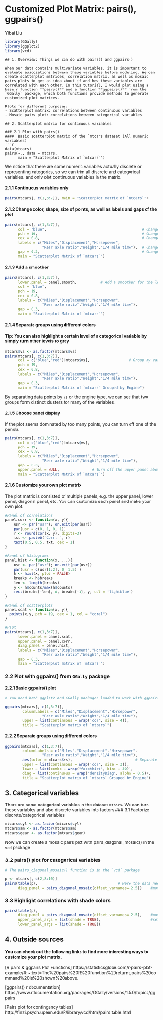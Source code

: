 # Customized Plot Matrix: pairs(), ggpairs()

Yibai Liu

``` r
library(GGally)
library(ggplot2)
library(vcd)
```

```
## 1. Overview: Things we can do with pairs() and ggpairs()

When our data contains multivariate variables, it is important to evaluate associations between these variables before modeling. We can create scatterplot matrices, correlation matrix, as well as mosaic pairs plots to get an idea about if and how these variables are correlated with each other. In this tutorial, I would plot using a base r function **pairs()** and a function **ggpairs()** from the `GGally` package, which both functions provide methods to generate customized plot matrices.  

Plots for different purposes:
- Scatterplot matrix: correlations between continuous variables
- Mosaic pairs plot: correlations between categorical variables

## 2. Scatterplot matrix for continuous variables

### 2.1 Plot with pairs()
####  Basic scatterplot matrix of the `mtcars dataset (All numeric variables)
```r
data(mtcars)
pairs(~., data = mtcars,
      main = "Scatterplot Matrix of `mtcars`")
```

We notice that there are some numeric variables actually discrete or representing categories, so we can trim all discrete and categorical variables, and only plot continuous variables in the matrix.

#### 2.1.1 Continuous variables only
```r
pairs(mtcars[, c(1,3:7)], main = "Scatterplot Matrix of `mtcars`")
```

#### 2.1.2 Change color, shape, size of points, as well as labels and gaps of the plot
```r
pairs(mtcars[, c(1,3:7)],
      col = "blue",                                            # Change color
      pch = 19,                                                # Change shape of points
      cex = 0.8,                                               # Change size of points
      labels = c("Miles","Displacement","Horsepower",
                 "Rear axle ratio","Weight","1/4 mile time"),  # Change labels  
      gap = 0.3,                                               # Change gaps in between
      main = "Scatterplot Matrix of `mtcars`")
```

#### 2.1.3 Add a smoother
```r
pairs(mtcars[, c(1,3:7)],
      lower.panel = panel.smooth,           # Add a smoother for the lower panel
      col = "blue",
      pch = 19,                                                
      cex = 0.8,                                               
      labels = c("Miles","Displacement","Horsepower",
                 "Rear axle ratio","Weight","1/4 mile time"),  
      gap = 0.3,                                               
      main = "Scatterplot Matrix of `mtcars`")
```

#### 2.1.4 Separate groups using different colors
#### Tip: You can also highlight a certain level of a categorical variable by simply turn other levels to grey
```r
mtcars$vs <- as.factor(mtcars$vs)
pairs(mtcars[, c(1,3:7)],
      col = c("blue","red")[mtcars$vs],                  # Group by variable `vs`
      pch = 19,                                                
      cex = 0.8,                                               
      labels = c("Miles","Displacement","Horsepower",
                 "Rear axle ratio","Weight","1/4 mile time"),  
      gap = 0.3,                                               
      main = "Scatterplot Matrix of `mtcars` Grouped by Engine")

```

By separating data points by `vs` or the engine type, we can see that two groups form distinct clusters for many of the variables. 

#### 2.1.5 Choose panel display
If the plot seems dominated by too many points, you can turn off one of the panels.

```r
pairs(mtcars[, c(1,3:7)],
      col = c("blue","red")[mtcars$vs],                  
      pch = 19,                                                
      cex = 0.8,                                               
      labels = c("Miles","Displacement","Horsepower",
                 "Rear axle ratio","Weight","1/4 mile time"),  
      gap = 0.3,
      upper.panel = NULL,               # Turn off the upper panel above the diagonal
      main = "Scatterplot Matrix of `mtcars`")
```

#### 2.1.6 Customize your own plot matrix
The plot matrix is consisted of multiple panels, e.g. the upper panel, lower panel, diagonal panel, etc.
You can customize each panel and make your own plot.
```r
#Panel of correlations
panel.corr <- function(x, y){
    usr <- par("usr"); on.exit(par(usr))
    par(usr = c(0, 1, 0, 1))
    r <- round(cor(x, y), digits=3)
    txt <- paste0("Corr: ", r)
    text(0.5, 0.5, txt, cex = 1)
}

#Panel of histograms
panel.hist <- function(x, ...){
    usr <- par("usr"); on.exit(par(usr))
    par(usr = c(usr[1:2], 0, 1.5) )
    h <- hist(x, plot = FALSE)
    breaks <- h$breaks
    len <- length(breaks)
    y <- h$counts/max(h$counts)
    rect(breaks[-len], 0, breaks[-1], y, col = "lightblue")
}

#Panel of scatterplots
panel.scat <- function(x, y){
  points(x,y, pch = 19, cex = 1, col = "coral")
}

#Plot
pairs(mtcars[, c(1,3:7)],  
      lower.panel = panel.scat,
      upper.panel = panel.corr,
      diag.panel = panel.hist,
      labels = c("Miles","Displacement","Horsepower",
                 "Rear axle ratio","Weight","1/4 mile time"),
      gap = 0.3, 
      main = "Scatterplot matrix of `mtcars`")

```


### 2.2 Plot with **ggpairs()** from `GGally` package 
#### 2.2.1 Basic ggpairs() plot
```r
# You need both ggplot2 and GGally packages loaded to work with ggpairs()

ggpairs(mtcars[, c(1,3:7)],
        columnLabels = c("Miles","Displacement","Horsepower",
                 "Rear axle ratio","Weight","1/4 mile time"),
        upper = list(continuous = wrap('cor', size = 4)),
        title = "Scatterplot matrix of `mtcars`")
```


#### 2.2.2 Separate groups using different colors
```r
ggpairs(mtcars[, c(1,3:7)],
        columnLabels = c("Miles","Displacement","Horsepower",
                 "Rear axle ratio","Weight","1/4 mile time"),
        aes(color = mtcars$vs),                             # Separate data by levels of vs
        upper = list(continuous = wrap('cor', size = 3)),
        lower = list(combo = wrap("facethist", bins = 30)),
        diag = list(continuous = wrap("densityDiag", alpha = 0.5)),
        title = "Scatterplot matrix of `mtcars` Grouped by Engine")
```

## 3. Categorical variables
There are some categorical variables in the dataset `mtcars`. We can turn these variables and also discrete variables into factors
### 3.1 Factorize discrete/categorical variables
```r
mtcars$cyl <- as.factor(mtcars$cyl)
mtcars$am <- as.factor(mtcars$am)
mtcars$gear <- as.factor(mtcars$gear)
```

Now we can create a mosaic pairs plot with pairs_diagonal_mosaic() in the `vcd` package

### 3.2 pairs() plot for categorical variables

```r
# The pairs_diagonal_mosaic() function is in the `vcd` package

p <- mtcars[, c(2,8:10)]
pairs(table(p),                                     # Here the data needs to be in a table format 
      diag_panel = pairs_diagonal_mosaic(offset_varnames=-2.5))    #move down variable labels

```

### 3.3 Highlight correlations with shade colors 
```r
pairs(table(p), 
      diag_panel = pairs_diagonal_mosaic(offset_varnames=-2.5),    #move down variable names
      upper_panel_args = list(shade = TRUE),                       #set shade colors
      lower_panel_args = list(shade = TRUE))

```

## 4. Outside sources
#### You can check out the following links to find more interesting ways to customize your plot matrix. 

[R pairs & ggpairs Plot Functions] https://statisticsglobe.com/r-pairs-plot-example/#:~:text=The%20pairs%20R%20function%20returns,pairs%20command%20is%20shown%20above.

[ggpairs() r documentation] https://www.rdocumentation.org/packages/GGally/versions/1.5.0/topics/ggpairs

[Pairs plot for contingency tables] http://finzi.psych.upenn.edu/R/library/vcd/html/pairs.table.html



  
